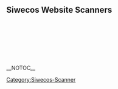 == Siwecos Website Scanners ==

{{:TLS_Scanner/EN}}
<br />

{{:DOMXSS_Scanner/EN}}
<br />

{{:Header_Scanner/EN}}
<br />

{{:Info_Leak_Scanner/EN}}
<br />

{{:Initiative-S_Scanner/EN}}

<br />
[[Category:Siwecos-Scanner]]


__NOTOC__
